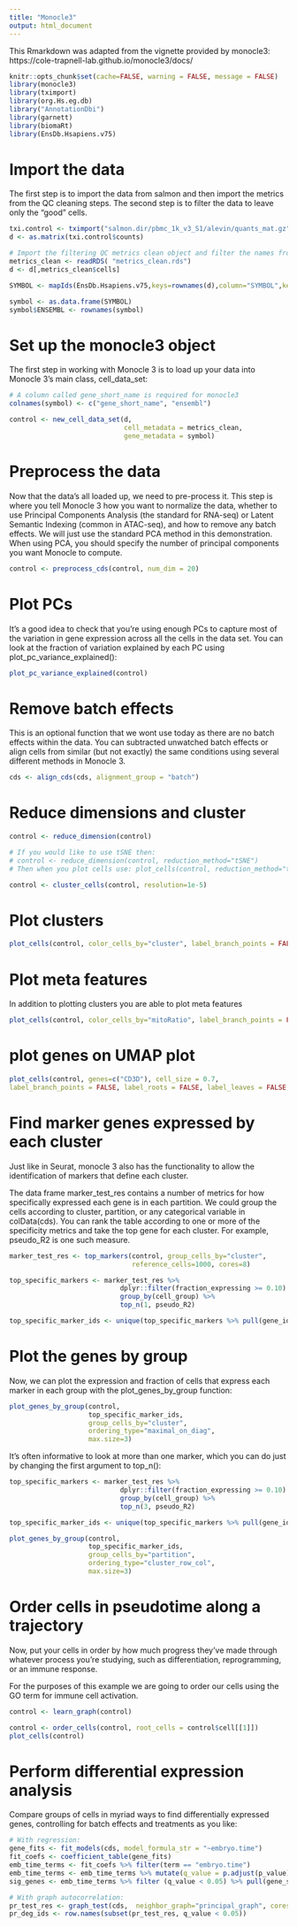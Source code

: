 ```yaml
---
title: "Monocle3"
output: html_document
---
```


This Rmarkdown was adapted from the vignette provided by monocle3: https://cole-trapnell-lab.github.io/monocle3/docs/


```r
knitr::opts_chunk$set(cache=FALSE, warning = FALSE, message = FALSE)
library(monocle3)
library(tximport)
library(org.Hs.eg.db)
library("AnnotationDbi")
library(garnett)
library(biomaRt)
library(EnsDb.Hsapiens.v75)
```

# Import the data

The first step is to import the data from salmon and then import the metrics from the QC cleaning steps. The second step is to filter the data to leave only the "good" cells.

```r

txi.control <- tximport("salmon.dir/pbmc_1k_v3_S1/alevin/quants_mat.gz", type="alevin")
d <- as.matrix(txi.control$counts)

# Import the filtering QC metrics clean object and filter the names from that object
metrics_clean <- readRDS( "metrics_clean.rds")
d <- d[,metrics_clean$cells]

SYMBOL <- mapIds(EnsDb.Hsapiens.v75,keys=rownames(d),column="SYMBOL",keytype="GENEID",multiVals="first")

symbol <- as.data.frame(SYMBOL)
symbol$ENSEMBL <- rownames(symbol)
```

# Set up the monocle3 object

The first step in working with Monocle 3 is to load up your data into Monocle 3's main class, cell_data_set:

```r
# A column called gene_short_name is required for monocle3
colnames(symbol) <- c("gene_short_name", "ensembl")  

control <- new_cell_data_set(d,
                             cell_metadata = metrics_clean,
                             gene_metadata = symbol)
```


# Preprocess the data

Now that the data's all loaded up, we need to pre-process it. This step is where you tell Monocle 3 how you want to normalize the data, whether to use Principal Components Analysis (the standard for RNA-seq) or Latent Semantic Indexing (common in ATAC-seq), and how to remove any batch effects. We will just use the standard PCA method in this demonstration. When using PCA, you should specify the number of principal components you want Monocle to compute.

```r
control <- preprocess_cds(control, num_dim = 20)
```

# Plot PCs

It's a good idea to check that you're using enough PCs to capture most of the variation in gene expression across all the cells in the data set. You can look at the fraction of variation explained by each PC using plot_pc_variance_explained():

```r
plot_pc_variance_explained(control)
```

# Remove batch effects

This is an optional function that we wont use today as there are no batch effects within the data. You can subtracted unwatched batch effects or align cells from similar (but not exactly) the same conditions using several different methods in Monocle 3.

```r
cds <- align_cds(cds, alignment_group = "batch")
```


# Reduce dimensions and cluster

```r
control <- reduce_dimension(control)

# If you would like to use tSNE then:
# control <- reduce_dimension(control, reduction_method="tSNE")
# Then when you plot cells use: plot_cells(control, reduction_method="tSNE")

control <- cluster_cells(control, resolution=1e-5)
```


# Plot clusters

```r
plot_cells(control, color_cells_by="cluster", label_branch_points = FALSE, label_roots = FALSE, label_leaves = FALSE, show_trajectory_graph = FALSE)
```

# Plot meta features 

In addition to plotting clusters you are able to plot meta features

```r
plot_cells(control, color_cells_by="mitoRatio", label_branch_points = FALSE, label_roots = FALSE, label_leaves = FALSE, show_trajectory_graph = FALSE)
```

# plot genes on UMAP plot

```r
plot_cells(control, genes=c("CD3D"), cell_size = 0.7, 
label_branch_points = FALSE, label_roots = FALSE, label_leaves = FALSE, show_trajectory_graph = FALSE)
```

# Find marker genes expressed by each cluster

Just like in Seurat, monocle 3 also has the functionality to allow the identification of markers that define each cluster.

The data frame marker_test_res contains a number of metrics for how specifically expressed each gene is in each partition. We could group the cells according to cluster, partition, or any categorical variable in colData(cds). You can rank the table according to one or more of the specificity metrics and take the top gene for each cluster. For example, pseudo_R2 is one such measure.

```r
marker_test_res <- top_markers(control, group_cells_by="cluster", 
                               reference_cells=1000, cores=8)

top_specific_markers <- marker_test_res %>%
                            dplyr::filter(fraction_expressing >= 0.10) %>%
                            group_by(cell_group) %>%
                            top_n(1, pseudo_R2)

top_specific_marker_ids <- unique(top_specific_markers %>% pull(gene_id))
```


# Plot the genes by group

Now, we can plot the expression and fraction of cells that express each marker in each group with the plot_genes_by_group function:

```r
plot_genes_by_group(control,
                    top_specific_marker_ids,
                    group_cells_by="cluster",
                    ordering_type="maximal_on_diag",
                    max.size=3)
```

It's often informative to look at more than one marker, which you can do just by changing the first argument to top_n():

```r
top_specific_markers <- marker_test_res %>%
                            dplyr::filter(fraction_expressing >= 0.10) %>%
                            group_by(cell_group) %>%
                            top_n(3, pseudo_R2)

top_specific_marker_ids <- unique(top_specific_markers %>% pull(gene_id))

plot_genes_by_group(control,
                    top_specific_marker_ids,
                    group_cells_by="partition",
                    ordering_type="cluster_row_col",
                    max.size=3)
```


# Order cells in pseudotime along a trajectory

Now, put your cells in order by how much progress they've made through whatever process you're studying, such as differentiation, reprogramming, or an immune response.

For the purposes of this example we are going to order our cells using the GO term for immune cell activation.

```r
control <- learn_graph(control)

control <- order_cells(control, root_cells = control$cell[[1]])
plot_cells(control)

```

# Perform differential expression analysis

Compare groups of cells in myriad ways to find differentially expressed genes, controlling for batch effects and treatments as you like:

```r
# With regression:
gene_fits <- fit_models(cds, model_formula_str = "~embryo.time")
fit_coefs <- coefficient_table(gene_fits)
emb_time_terms <- fit_coefs %>% filter(term == "embryo.time")
emb_time_terms <- emb_time_terms %>% mutate(q_value = p.adjust(p_value))
sig_genes <- emb_time_terms %>% filter (q_value < 0.05) %>% pull(gene_short_name)

# With graph autocorrelation:
pr_test_res <- graph_test(cds,  neighbor_graph="principal_graph", cores=4)
pr_deg_ids <- row.names(subset(pr_test_res, q_value < 0.05))
```